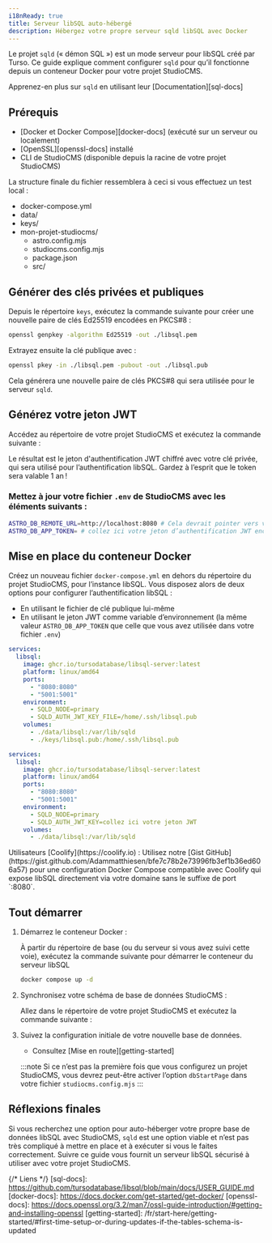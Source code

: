 ```yaml
---
i18nReady: true
title: Serveur libSQL auto-hébergé
description: Hébergez votre propre serveur sqld libSQL avec Docker
---
```



Le projet `sqld` (« démon SQL ») est un mode serveur pour libSQL créé par Turso. Ce guide explique comment configurer `sqld` pour qu’il fonctionne depuis un conteneur Docker pour votre projet StudioCMS.

<ReadMore>Apprenez-en plus sur `sqld` en utilisant leur [Documentation][sql-docs]</ReadMore>

## Prérequis

- [Docker et Docker Compose][docker-docs] (exécuté sur un serveur ou localement)
- [OpenSSL][openssl-docs] installé
- CLI de StudioCMS (disponible depuis la racine de votre projet StudioCMS)

La structure finale du fichier ressemblera à ceci si vous effectuez un test local :

<FileTree>

- docker-compose.yml
- data/
- keys/
- mon-projet-studiocms/
  - astro.config.mjs
  - studiocms.config.mjs
  - package.json
  - src/

</FileTree>

## Générer des clés privées et publiques

Depuis le répertoire `keys`, exécutez la commande suivante pour créer une nouvelle paire de clés Ed25519 encodées en PKCS#8 :
```bash  
openssl genpkey -algorithm Ed25519 -out ./libsql.pem  
```  
  
Extrayez ensuite la clé publique avec :

```bash
openssl pkey -in ./libsql.pem -pubout -out ./libsql.pub
```

Cela générera une nouvelle paire de clés PKCS#8 qui sera utilisée pour le serveur `sqld`.

## Générez votre jeton JWT

Accédez au répertoire de votre projet StudioCMS et exécutez la commande suivante :

<PackageManagers pkg='studiocms' type='run' args='crypto gen-jwt "../keys/libsql.pem" -c "iss=admin" -e 31556926' />

Le résultat est le jeton d'authentification JWT chiffré avec votre clé privée, qui sera utilisé pour l’authentification libSQL. Gardez à l’esprit que le token sera valable 1 an !

### Mettez à jour votre fichier `.env` de StudioCMS avec les éléments suivants :

```sh
ASTRO_DB_REMOTE_URL=http://localhost:8080 # Cela devrait pointer vers votre serveur Docker/système local
ASTRO_DB_APP_TOKEN= # collez ici votre jeton d’authentification JWT encodé en base64URL
```

## Mise en place du conteneur Docker

Créez un nouveau fichier `docker-compose.yml` en dehors du répertoire du projet StudioCMS, pour l’instance libSQL. Vous disposez alors de deux options pour configurer l’authentification libSQL :

- En utilisant le fichier de clé publique lui-même
- En utilisant le jeton JWT comme variable d’environnement (la même valeur `ASTRO_DB_APP_TOKEN` que celle que vous avez utilisée dans votre fichier `.env`)

<Tabs>

<TabItem label="Fichier de clé publique">

```yml
services:
  libsql:
    image: ghcr.io/tursodatabase/libsql-server:latest
    platform: linux/amd64
    ports:
      - "8080:8080"
      - "5001:5001"
    environment:
      - SQLD_NODE=primary
      - SQLD_AUTH_JWT_KEY_FILE=/home/.ssh/libsql.pub
    volumes:
      - ./data/libsql:/var/lib/sqld
      - ./keys/libsql.pub:/home/.ssh/libsql.pub
```

</TabItem>

<TabItem label="Jeton JWT">

```yml
services:
  libsql:
    image: ghcr.io/tursodatabase/libsql-server:latest
    platform: linux/amd64
    ports:
      - "8080:8080"
      - "5001:5001"
    environment:
      - SQLD_NODE=primary
      - SQLD_AUTH_JWT_KEY=collez ici votre jeton JWT
    volumes:
      - ./data/libsql:/var/lib/sqld
```

</TabItem>

</Tabs>

<Aside type="note" title="Déploiement sur Coolify ?">
Utilisateurs [Coolify](https://coolify.io) : Utilisez notre [Gist GitHub](https://gist.github.com/Adammatthiesen/bfe7c78b2e73996fb3ef1b36ed606a57) pour une configuration Docker Compose compatible avec Coolify qui expose libSQL directement via votre domaine sans le suffixe de port `:8080`.
</Aside>

## Tout démarrer

<Steps>

1. Démarrez le conteneur Docker :

   À partir du répertoire de base (ou du serveur si vous avez suivi cette voie), exécutez la commande suivante pour démarrer le conteneur du serveur libSQL

   ```sh
   docker compose up -d
   ```

2. Synchronisez votre schéma de base de données StudioCMS :

   Allez dans le répertoire de votre projet StudioCMS et exécutez la commande suivante :

   <PackageManagers type="exec" args="astro db push --remote" />

3. Suivez la configuration initiale de votre nouvelle base de données.

   - Consultez [Mise en route][getting-started]
   
   :::note
   Si ce n’est pas la première fois que vous configurez un projet StudioCMS, vous devrez peut-être activer l’option `dbStartPage` dans votre fichier `studiocms.config.mjs`
   :::

</Steps>

## Réflexions finales

Si vous recherchez une option pour auto-héberger votre propre base de données libSQL avec StudioCMS, `sqld` est une option viable et n’est pas très compliqué à mettre en place et à exécuter si vous le faites correctement. Suivre ce guide vous fournit un serveur libSQL sécurisé à utiliser avec votre projet StudioCMS.

{/* Liens */}
[sql-docs]: https://github.com/tursodatabase/libsql/blob/main/docs/USER_GUIDE.md
[docker-docs]: https://docs.docker.com/get-started/get-docker/
[openssl-docs]: https://docs.openssl.org/3.2/man7/ossl-guide-introduction/#getting-and-installing-openssl
[getting-started]: /fr/start-here/getting-started/#first-time-setup-or-during-updates-if-the-tables-schema-is-updated
